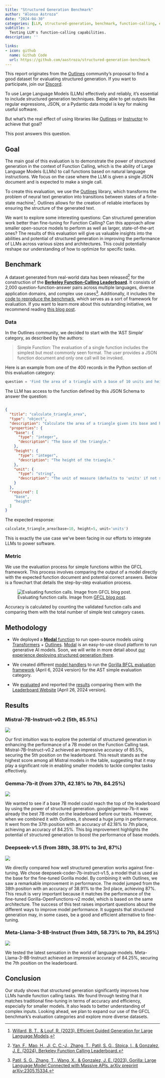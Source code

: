 ```yaml
---
title: "Structured Generation Benchmark"
author: "Alonso Astroza"
date: "2024-04-30"
categories: [LLM, structured-generation, benchmark, function-calling, evals]
subtitle: >
  Testing LLM's function-calling capabilities.
description: ''

links:
- icon: github
  name: Github Code
  url: https://github.com/aastroza/structured-generation-benchmark
---
```

::: {.callout-note}

This report originates from the [Outlines](https://github.com/outlines-dev/outlines) community's proposal to find a good dataset for evaluating structured generation. If you want to participate, join our [Discord](https://discord.gg/ZxBxyWmW5n).

:::

To use Large Language Models (LLMs) effectively and reliably, it's essential to include structured generation techniques. Being able to get outputs like regular expressions, JSON, or a Pydantic data model is key for making useful software.

But what's the real effect of using libraries like [Outlines](https://github.com/outlines-dev/outlines) or [Instructor](https://github.com/jxnl/instructor/) to achieve that goal?

This post answers this question.

## Goal

The main goal of this evaluation is to demonstrate the power of structured generation in the context of Function Calling, which is the ability of Large Language Models (LLMs) to call functions based on natural language instructions. We focus on the case where the LLM is given a single JSON document and is expected to make a single call.

To create this evaluation, we use the [Outlines](https://github.com/outlines-dev/outlines) library, which transforms the problem of neural text generation into transitions between states of a finite-state machine[^1]. Outlines allows for the creation of reliable interfaces by ensuring the structure of the generated text.

[^1]: [Willard, B. T., & Louf, R. (2023). Efficient Guided Generation for Large Language Models](https://huggingface.co/papers/2307.09702).

We want to explore some interesting questions: Can structured generation work better than fine-tuning for Function Calling? Can this approach allow smaller open-source models to perform as well as larger, state-of-the-art ones? The results of this evaluation will give us valuable insights into the abilities and potential of structured generation in improving the performance of LLMs across various sizes and architectures. This could potentially reshape our understanding of how to optimize for specific tasks.

## Benchmark

A dataset generated from real-world data has been released[^2] for the construction of the [**Berkeley Function-Calling Leaderboard**](https://gorilla.cs.berkeley.edu/leaderboard.html#leaderboard). It consists of 2,000 question-function-answer pairs across multiple languages, diverse application domains, and complex use cases[^3]. Additionally, it includes the [code to reproduce the benchmark](https://github.com/ShishirPatil/gorilla/tree/main/berkeley-function-call-leaderboard), which serves as a sort of framework for evaluation. If you want to learn more about this outstanding initiative, we recommend reading [this blog post](https://gorilla.cs.berkeley.edu/blogs/8_berkeley_function_calling_leaderboard.html).

[^2]: [Yan, F., Mao, H., Ji, C. C.-J., Zhang, T., Patil, S. G., Stoica, I., & Gonzalez, J. E. (2024). Berkeley Function Calling Leaderboard.](https://gorilla.cs.berkeley.edu/blogs/8_berkeley_function_calling_leaderboard.html)

[^3]: [Patil, S. G., Zhang, T., Wang, X., & Gonzalez, J. E. (2023). Gorilla: Large Language Model Connected with Massive APIs. arXiv preprint arXiv:2305.15334.](https://arxiv.org/abs/2305.15334)

### Data

In the Outlines community, we decided to start with the 'AST Simple' category, as described by the authors:

> Simple Function: The evaluation of a single function includes the simplest but most commonly seen format. The user provides a JSON function document and only one call will be invoked.

Here is an example from one of the 400 records in the Python section of this evaluation category:

```python
question = 'Find the area of a triangle with a base of 10 units and height of 5 units.'
```

The LLM has access to the function defined by this JSON Schema to answer the question:

```json

{
  "title": "calculate_triangle_area",
  "type": "object",
  "description": "Calculate the area of a triangle given its base and height.",
  "properties": {
    "base": {
      "type": "integer",
      "description": "The base of the triangle."
    },
    "height": {
      "type": "integer",
      "description": "The height of the triangle."
    },
    "unit": {
      "type": "string",
      "description": "The unit of measure (defaults to 'units' if not specified)"
    }
  },
  "required": [
    "base",
    "height"
  ]
}
```

The expected response:

```python
calculate_triangle_area(base=10, height=5, unit='units')
```

This is exactly the use case we've been facing in our efforts to integrate LLMs to power software.

### Metric

We use the evaluation process for simple functions within the GFCL framework. This process involves comparing the output of a model directly with the expected function document and potential correct answers. Below is a flowchart that details the step-by-step evaluation process.

![Evaluating function calls. Image from [GFCL blog post](https://gorilla.cs.berkeley.edu/blogs/8_berkeley_function_calling_leaderboard.html).](metric_flowchart.jpeg)

Accuracy is calculated by counting the validated function calls and comparing them with the total number of simple test category cases.

## Methodology

- We deployed a [**Modal** function](modal/transformers_outlines.py) to run open-source models using [Transformers](https://github.com/huggingface/transformers) + [Outlines](https://github.com/outlines-dev/outlines). [Modal](https://modal.com/) is an easy-to-use cloud platform to run generative AI models. Soon, we will write in more detail about [our experience deploying structured generation there](https://github.com/aastroza/modal-outlines-examples).

- We created different [model handlers](evals/bfcl/scripts) to run the [Gorilla BFCL evaluation framework](https://github.com/ShishirPatil/gorilla/tree/c6221060a9d50d0c7e7705f1ac95b9e5c4a95252) (April 6, 2024 version) for the AST simple evaluation category.

- We [evaluated](evals/bfcl/score) and reported the [results](evals/bfcl/result) comparing them with the [Leaderboard Website](https://github.com/ShishirPatil/gorilla/blob/46e959b73be6a40c233e36c71c268ce3a9eabe36/data.csv) [April 26, 2024 version].

## Results

### Mistral-7B-Instruct-v0.2 (5th, 85.5%)

![](figures/Mistral_simple_function_ast_bar_plot.png)

Our first intuition was to explore the potential of structured generation in enhancing the performance of a 7B model on the Function Calling task. Mistral-7B-Instruct-v0.2 achieved an impressive accuracy of 85.5%, securing the 5th position on the leaderboard. This result stands as the highest score among all Mistral models in the table, suggesting that it may play a significant role in enabling smaller models to tackle complex tasks effectively.

### Gemma-7b-it (from 37th, 42.18% to 7th, 84.25%)

![](figures/Gemma_simple_function_ast_bar_plot.png)

We wanted to see if a base 7B model could reach the top of the leaderboard by using the power of structured generation. google/gemma-7b-it was already the best 7B model on the leaderboard before our tests. However, when we combined it with Outlines, it showed a huge jump in performance. It went from the 37th position with an accuracy of 42.18% to 7th place, achieving an accuracy of 84.25%. This big improvement highlights the potential of structured generation to boost the performance of base models.

### Deepseek-v1.5 (from 38th, 38.91% to 3rd, 87%)

![](figures/Deepseek_simple_function_ast_bar_plot.png)

We directly compared how well structured generation works against fine-tuning. We chose deepseek-coder-7b-instruct-v1.5, a model that is used as the base for the fine-tuned Gorilla model. By combining it with Outlines, we saw a remarkable improvement in performance. The model jumped from the 38th position with an accuracy of 38.91% to the 3rd place, achieving 87%. This result is very important because it matches the performance of the fine-tuned Gorilla-OpenFunctions-v2 model, which is based on the same architecture. The success of this test raises important questions about the different ways to improve model performance. It suggests that structured generation may, in some cases, be a good and efficient alternative to fine-tuning.

### Meta-Llama-3-8B-Instruct (from 34th, 58.73% to 7th, 84.25%)

![](figures/Meta_simple_function_ast_bar_plot.png)

We tested the latest sensation in the world of language models. Meta-Llama-3-8B-Instruct achieved an impressive accuracy of 84.25%, securing the 7th position on the leaderboard.

## Conclusion

Our study shows that structured generation significantly improves how LLMs handle function calling tasks. We found through testing that it matches traditional fine-tuning in terms of accuracy and efficiency, especially for smaller models. It also leads to better understanding of complex inputs. Looking ahead, we plan to expand our use of the GFCL benchmark's evaluation categories and explore more diverse datasets.